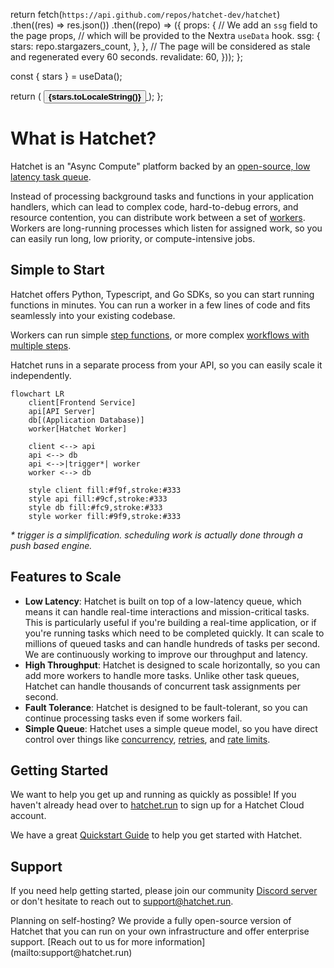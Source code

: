
  return fetch(`https://api.github.com/repos/hatchet-dev/hatchet`)
    .then((res) => res.json())
    .then((repo) => ({
      props: {
        // We add an `ssg` field to the page props,
        // which will be provided to the Nextra `useData` hook.
        ssg: {
          stars: repo.stargazers_count,
        },
      },
      // The page will be considered as stale and regenerated every 60 seconds.
      revalidate: 60,
    }));
};

  const { stars } = useData();

return (
<a href="https://github.com/hatchet-dev/hatchet" target="_blank">
<Button variant="outline">
<BiLogoGithub className="mr-2 w-6 h-6" />
<strong className="ml-2">{stars.toLocaleString()}</strong>
</Button>
</a>
);
};

# What is Hatchet?

Hatchet is an "Async Compute" platform backed by an [open-source, low latency task queue](https://github.com/hatchet-dev/hatchet).

Instead of processing background tasks and functions in your application handlers, which can lead to complex code, hard-to-debug errors, and resource contention, you can distribute work between a set of [workers](./foundations_workers.mdx). Workers are long-running processes which listen for assigned work, so you can easily run long, low priority, or compute-intensive jobs.

<div className="mt-4">
  <Stars />
</div>

## Simple to Start

Hatchet offers Python, Typescript, and Go SDKs, so you can start running functions in minutes. You can run a worker in a few lines of code and fits seamlessly into your existing codebase.

Workers can run simple [step functions](./foundations_steps.mdx), or more complex [workflows with multiple steps](./foundations_workflows.mdx).

Hatchet runs in a separate process from your API, so you can easily scale it independently.

```mermaid
flowchart LR
    client[Frontend Service]
    api[API Server]
    db[(Application Database)]
    worker[Hatchet Worker]

    client <--> api
    api <--> db
    api <-->|trigger*| worker
    worker <--> db

    style client fill:#f9f,stroke:#333
    style api fill:#9cf,stroke:#333
    style db fill:#fc9,stroke:#333
    style worker fill:#9f9,stroke:#333
```

_\* trigger is a simplification. scheduling work is actually done through a push based engine._

## Features to Scale

- **Low Latency**: Hatchet is built on top of a low-latency queue, which means it can handle real-time interactions and mission-critical tasks. This is particularly useful if you're building a real-time application, or if you're running tasks which need to be completed quickly. It can scale to millions of queued tasks and can handle hundreds of tasks per second. We are continuously working to improve our throughput and latency.
- **High Throughput**: Hatchet is designed to scale horizontally, so you can add more workers to handle more tasks. Unlike other task queues, Hatchet can handle thousands of concurrent task assignments per second.
- **Fault Tolerance**: Hatchet is designed to be fault-tolerant, so you can continue processing tasks even if some workers fail.
- **Simple Queue**: Hatchet uses a simple queue model, so you have direct control over things like [concurrency](./queue_concurrency/index.mdx), [retries](./errors_retry-policies.mdx), and [rate limits](./rate_limits.mdx).

## Getting Started

We want to help you get up and running as quickly as possible! If you haven't already head over to [hatchet.run](https://hatchet.run) to sign up for a Hatchet Cloud account.

We have a great [Quickstart Guide](./quickstart_cloud.mdx) to help you get started with Hatchet.

## Support

If you need help getting started, please join our community [Discord server](https://discord.gg/hatchet) or don't hesitate to reach out to [support@hatchet.run](mailto:support@hatchet.run).

<Callout type="info">
  <p>
    Planning on self-hosting? We provide a fully open-source version of Hatchet
    that you can run on your own infrastructure and offer enterprise support.
    [Reach out to us for more information](mailto:support@hatchet.run)
  </p>
</Callout>
